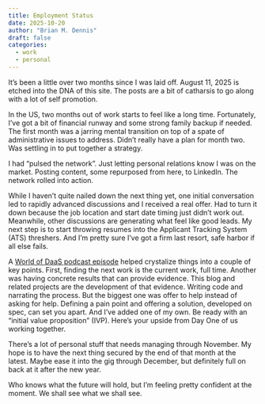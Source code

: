 ```yaml
---
title: Employment Status
date: 2025-10-20
author: "Brian M. Dennis"
draft: false
categories:
  - work
  - personal
---
```


It’s been a little over two months since I was laid off. August 11,
2025 is etched into the DNA of this site. The posts are a bit of
catharsis to go along with a lot of self promotion. 

In the US, two months out of work starts to feel like a long
time. Fortunately, I’ve got a bit of financial runway and some strong
family backup if needed. The first month was a jarring mental
transition on top of a spate of administrative issues to
address. Didn’t really have a plan for month two. Was settling in to
put together a strategy.

I had "pulsed the network". Just letting personal relations know I was
on the market. Posting content, some repurposed from here, to
LinkedIn. The network rolled into action.

While I haven’t quite nailed down the next thing yet, one initial
conversation led to rapidly advanced discussions and I received a real
offer. Had to turn it down because the job location and start date
timing just didn’t work out. Meanwhile, other discussions are
generating what feel like good leads. My next step is to start
throwing resumes into the Applicant Tracking System (ATS)
threshers. And I’m pretty sure I’ve got a firm last resort, safe
harbor if all else fails.

A [World of DaaS podcast episode][1] helped crystalize things into a
couple of key points. First, finding the next work is the current
work, full time. Another was having concrete results that can provide
evidence. This blog and related projects are the development of that
evidence. Writing code and narrating the process. But the biggest one
was offer to help instead of asking for help. Defining a pain point
and offering a solution, developed on spec, can set you apart. And
I’ve added one of my own. Be ready with an "initial value proposition"
(IVP). Here’s your upside from Day One of us working together.

There’s a lot of personal stuff that needs managing through
November. My hope is to have the next thing secured by the end of that
month at the latest. Maybe ease it into the gig through December, but
definitely full on back at it after the new year.

Who knows what the future will hold, but I’m feeling pretty confident
at the moment. We shall see what we shall see.

[1]: https://www.buzzsprout.com/1783651/episodes/17947183-the-lm-brief-how-to-actually-look-for-a-job-without-wasting-everyone-s-time


